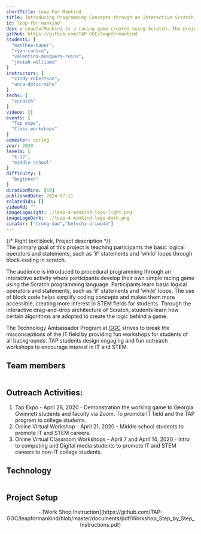 ```yaml
---
shortTitle: Leap For Mankind
title: Introducing Programming Concepts through an Interactive Scratch Workshop
id: leap-for-mankind
desc : LeapforMankind is a racing game created using Scratch. The project aims to teach the concepts of "If statements" and "while loops" through block-coding in Scratch. This project was created through TAP (Technology Ambassador Program) at GGC (Georgia Gwinnett College) which aims to introduce the IT major to audiences that wouldn't have considered the IT field prior to their experience with a TAP workshop.
github: https://github.com/TAP-GGC/leapformankind
students: [
  "matthew-bauer",
  "ryan-cunico",
  "valentina-mosquera-reina",
  "josiah-williams"
]
instructors: [
  "cindy-robertson",
  "anca-doloc-mihu"
] 
techs: [
  "scratch"
]
videos: []
events: [
  "Tap expo",
  "Class workshops"
]
semester: spring
year: 2020
levels: [
  "k-12",
  "middle-school"
] 
difficulty: [
  "beginner"
] 
durationMins: [60]
publishedDate: 2024-07-11
relatedIds: []
videoAd: ""
imageLogoLight: ./leap-4-mankind-logo-light.png
imageLogoDark:  ./leap-4-mankind-logo-dark.png
curator: ["trung-dao","kelechi-ariwodo"]
---
```





{/* Right text block, Project description */}	
The primary goal of this project is teaching participants the basic logical operators and statements, such as 'if' statements and 'while' loops through block-coding in scratch.

The audience is introduced to procedural programming through an interactive activity where participants develop their own simple racing game using the Scratch programming language. Participants learn basic logical operators and statements, such as 'if' statements and 'while' loops.
The use of block code helps simplify coding concepts and makes them more accessible, creating more interest in STEM fields for students. Through the interactive drag-and-drop architecture of Scratch, students learn how certain algorithms are adopted to create the logic behind a game.

The Technology Ambassador Program at [GGC](http://www.ggc.edu/tap) strives to break the misconceptions of the IT field by providing fun workshops for students of all backgrounds. TAP students design engaging and fun outreach workshops to encourage interest in IT and STEM.


## Team members
<div style='text-align:center; display: flex; justify-content: center; font-size: 1.25em;'>
<Logo src={GroupPhoto1.src} alt="" />
<Logo src={GroupPhoto2.src} alt="" />
<Logo src={GroupPhoto3.src} alt="" />
</div>

## Outreach Activities:
1. Tap Expo - April 28, 2020 - Demonstration the working game to Georgia Gwinnett students and faculty via Zoom. To promote IT field and the TAP program to college students.
2. Online Virtual Workshop - April 21, 2020 - Middle school students to promote IT and STEM careers.
3. Online Virtual Classroom Workshops - April 7 and April 14, 2020 - Intro to computing and Digital media students to promote IT and STEM careers to non-IT college students.

 ## Technology
  <div style='text-align:center; display: flex; justify-content: center; font-size: 1.25em;'>
  <Logo src= {ScratchLogo.src} alt="Scratch" link="https://scratch.mit.edu/" />
  </div>

  ## Project Setup
<div style='text-align:center; justify-content: center; font-size: 1em; top-margin: 50px; bottom-margin: 100px; ' >
- [Work Shop Instruction](https://github.com/TAP-GGC/leapformankind/blob/master/documents/pdf/Workshop_Step_by_Step_Instructions.pdf)
<Clip src="v-GUbj7DMEE" showIframe={true}/>

</div>